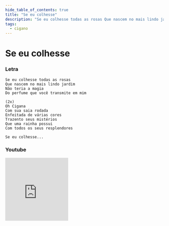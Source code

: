 ```yaml
---
hide_table_of_contents: true
title: "Se eu colhesse"
description: "Se eu colhesse todas as rosas Que nascem no mais lindo jardim Não teria a magia Do perfume que você transmite em mim Oh Cigana Com sua saia rodada Enfeitada de várias cores Trazento seus mistérios Que uma rainha possui Com todos os seus resplendores Se eu colhesse..."
tags:
  - cigano
---
```


# Se eu colhesse

### Letra

```text
Se eu colhesse todas as rosas
Que nascem no mais lindo jardim
Não teria a magia
Do perfume que você transmite em mim

(2x)
Oh Cigana
Com sua saia rodada
Enfeitada de várias cores
Trazento seus mistérios
Que uma rainha possui
Com todos os seus resplendores

Se eu colhesse...
```

### Youtube

<iframe
  width="200"
  height="200"
  src="https://www.youtube.com/embed/oKj7eN4BUUw"
  title="YouTube video player"
  frameborder="0"
  allow="accelerometer; autoplay; clipboard-write; encrypted-media; gyroscope; picture-in-picture; web-share"
  referrerpolicy="strict-origin-when-cross-origin"
  allowfullscreen
></iframe>